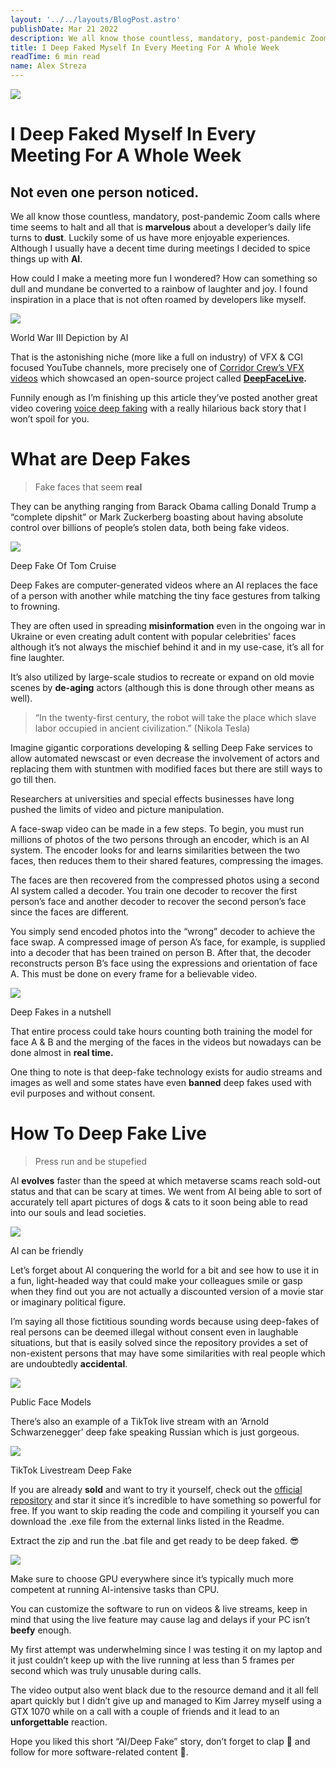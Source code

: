 ```yaml
---
layout: '../../layouts/BlogPost.astro'
publishDate: Mar 21 2022
description: We all know those countless, mandatory, post-pandemic Zoom calls where time seems to halt and all that is marvelous about a developer’s daily life turns to dust. Luckily some of us have more…
title: I Deep Faked Myself In Every Meeting For A Whole Week
readTime: 6 min read
name: Alex Streza
---
```


![](https://miro.medium.com/max/1400/1*kYZIAxCrKFHZAUgL71vvzw.png)

# I Deep Faked Myself In Every Meeting For A Whole Week

## Not even one person noticed.

We all know those countless, mandatory, post-pandemic Zoom calls where time seems to halt and all that is **marvelous** about a developer’s daily life turns to **dust**. Luckily some of us have more enjoyable experiences. Although I usually have a decent time during meetings I decided to spice things up with **AI**.

How could I make a meeting more fun I wondered? How can something so dull and mundane be converted to a rainbow of laughter and joy. I found inspiration in a place that is not often roamed by developers like myself.

![](https://miro.medium.com/max/1280/1*AQKbr1L_wucmIX0R9ll8rw.png)

World War III Depiction by AI

That is the astonishing niche (more like a full on industry) of VFX & CGI focused YouTube channels, more precisely one of [Corridor Crew’s VFX videos](https://www.youtube.com/watch?v=qXLugdeogQU) which showcased an open-source project called [**DeepFaceLive**](https://github.com/iperov/DeepFaceLive)**.**

Funnily enough as I’m finishing up this article they’ve posted another great video covering [voice deep faking](https://www.youtube.com/watch?v=0fO7CBDMGNA) with a really hilarious back story that I won’t spoil for you.

# What are Deep Fakes

> Fake faces that seem **real**

They can be anything ranging from Barack Obama calling Donald Trump a “complete dipshit” or Mark Zuckerberg boasting about having absolute control over billions of people’s stolen data, both being fake videos.

![](https://miro.medium.com/max/1016/1*XR5lKbosFxmS0YSGN6ZAEg.png)

Deep Fake Of Tom Cruise

Deep Fakes are computer-generated videos where an AI replaces the face of a person with another while matching the tiny face gestures from talking to frowning.

They are often used in spreading **misinformation** even in the ongoing war in Ukraine or even creating adult content with popular celebrities' faces although it’s not always the mischief behind it and in my use-case, it’s all for fine laughter.

It’s also utilized by large-scale studios to recreate or expand on old movie scenes by **de-aging** actors (although this is done through other means as well).

> “In the twenty-first century, the robot will take the place which slave labor occupied in ancient civilization.” (Nikola Tesla)

Imagine gigantic corporations developing & selling Deep Fake services to allow automated newscast or even decrease the involvement of actors and replacing them with stuntmen with modified faces but there are still ways to go till then.

Researchers at universities and special effects businesses have long pushed the limits of video and picture manipulation.

A face-swap video can be made in a few steps. To begin, you must run millions of photos of the two persons through an encoder, which is an AI system. The encoder looks for and learns similarities between the two faces, then reduces them to their shared features, compressing the images.

The faces are then recovered from the compressed photos using a second AI system called a decoder. You train one decoder to recover the first person’s face and another decoder to recover the second person’s face since the faces are different.

You simply send encoded photos into the “wrong” decoder to achieve the face swap. A compressed image of person A’s face, for example, is supplied into a decoder that has been trained on person B. After that, the decoder reconstructs person B’s face using the expressions and orientation of face A. This must be done on every frame for a believable video.

![](https://miro.medium.com/max/1276/1*9EwVow8nuGmgr2NKaPBoOQ.png)

Deep Fakes in a nutshell

That entire process could take hours counting both training the model for face A & B and the merging of the faces in the videos but nowadays can be done almost in **real time.**

One thing to note is that deep-fake technology exists for audio streams and images as well and some states have even **banned** deep fakes used with evil purposes and without consent.

# How To Deep Fake Live

> Press run and be stupefied

AI **evolves** faster than the speed at which metaverse scams reach sold-out status and that can be scary at times. We went from AI being able to sort of accurately tell apart pictures of dogs & cats to it soon being able to read into our souls and lead societies.

![](https://miro.medium.com/max/1400/0*DGzOG0S6KTF96qwK)

AI can be friendly

Let’s forget about AI conquering the world for a bit and see how to use it in a fun, light-headed way that could make your colleagues smile or gasp when they find out you are not actually a discounted version of a movie star or imaginary political figure.

I’m saying all those fictitious sounding words because using deep-fakes of real persons can be deemed illegal without consent even in laughable situations, but that is easily solved since the repository provides a set of non-existent persons that may have some similarities with real people which are undoubtedly **accidental**.

![](https://miro.medium.com/max/1400/1*-cIv76PLu8FALk2S_x9yJQ.png)

Public Face Models

There’s also an example of a TikTok live stream with an ‘Arnold Schwarzenegger’ deep fake speaking Russian which is just gorgeous.

![](https://miro.medium.com/max/1000/1*IkpBfcoeh3NZQLUoMEjJ9A.png)

TikTok Livestream Deep Fake

If you are already **sold** and want to try it yourself, check out the [official repository](https://github.com/iperov/DeepFaceLive) and star it since it’s incredible to have something so powerful for free. If you want to skip reading the code and compiling it yourself you can download the .exe file from the external links listed in the Readme.

Extract the zip and run the .bat file and get ready to be deep faked. 😎

![](https://miro.medium.com/max/1400/1*eDZZVepRR_ayo6luqCQxYA.png)

Make sure to choose GPU everywhere since it’s typically much more competent at running AI-intensive tasks than CPU.

You can customize the software to run on videos & live streams, keep in mind that using the live feature may cause lag and delays if your PC isn’t **beefy** enough.

My first attempt was underwhelming since I was testing it on my laptop and it just couldn’t keep up with the live running at less than 5 frames per second which was truly unusable during calls.

The video output also went black due to the resource demand and it all fell apart quickly but I didn’t give up and managed to Kim Jarrey myself using a GTX 1070 while on a call with a couple of friends and it lead to an **unforgettable** reaction.

Hope you liked this short “AI/Deep Fake” story, don’t forget to clap **👏** and follow for more software-related content 🚀.
